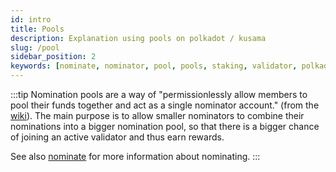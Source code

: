 ```yaml
---
id: intro
title: Pools
description: Explanation using pools on polkadot / kusama
slug: /pool
sidebar_position: 2
keywords: [nominate, nominator, pool, pools, staking, validator, polkadot, kusama]
---
```


:::tip
Nomination pools are a way of "permissionlessly allow members to pool their funds together and act as a single nominator account." (from the [wiki](https://wiki.polkadot.network/docs/learn-nomination-pools)). The main purpose is to allow smaller nominators to combine their nominations into a bigger nomination pool, so that there is a bigger chance of joining an active validator and thus earn rewards.

See also [nominate](nominate) for more information about nominating. 
:::
